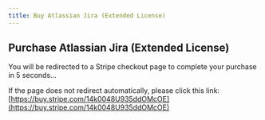 ```yaml
---
title: Buy Atlassian Jira (Extended License)
---
```



<Head>
  <meta httpEquiv="refresh" content="5; url='https://buy.stripe.com/14k0048U935ddOMcOE'" />
</Head>

## Purchase Atlassian Jira (Extended License)

You will be redirected to a Stripe checkout page to complete your purchase in 5 seconds...

If the page does not redirect automatically, please click this link: [https://buy.stripe.com/14k0048U935ddOMcOE](https://buy.stripe.com/14k0048U935ddOMcOE)
